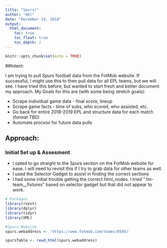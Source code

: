 ```yaml
---
title: "Spurs!"
author: "mbl"
date: "December 19, 2018"
output: 
  html_document:
    toc: true
    toc_float: true
    toc_depth: 2
---
```


```r
knitr::opts_chunk$set(echo = TRUE)
```

##Intent:

I am trying to pull Spurs football data from the FotMob website.  If successful, I might use this to then pull data for all EPL teams, but we will see.  I have tried this before, but wanted to start fresh and better document my approach.  My Goals for this  are (with some being stretch goals):

*  Scrape individual game data - final score, lineup
*  Scrape game facts - time of subs, who scored, who assisted, etc.
*  Go back for entire 2018-2019 EPL and structure data for each match (format TBD)
*  Automate process for future data pulls

## Approach:

### Initial Set up & Assesment

* I opted to go straight to the Spurs section on the FotMob website for ease. I will need to revisit this if I try to grab data for other teams as well.
* I used the Selector Gadget to assist in finding the correct sections
* I had some initial trouble getting the correct html_nodes.  I tried ".fm-team__fixtures" based on selector gadget but that did not appear to work.
```r
# Packages
library(rvest)
library(dplyr)
library(tidyr)
library(XML)

#Spurs Website
spurs.webaddress <- 'https://www.fotmob.com/teams/8586/'

spursTable <- read_html(spurs.webaddress) 


```



